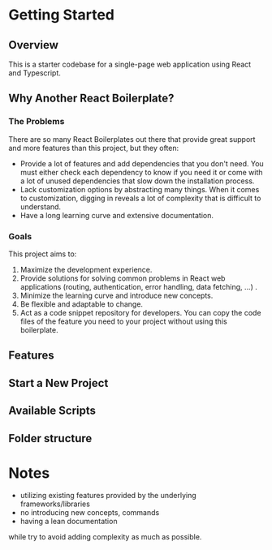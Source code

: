 # Getting Started

## Overview

This is a starter codebase for a single-page web application using React and Typescript.

## Why Another React Boilerplate?

### The Problems

There are so many React Boilerplates out there that provide great support and more features than this project, but they often:

- Provide a lot of features and add dependencies that you don't need. You must either check each dependency to know if you need it or come with a lot of unused dependencies that slow down the installation process.
- Lack customization options by abstracting many things. When it comes to customization, digging in reveals a lot of complexity that is difficult to understand.
- Have a long learning curve and extensive documentation.


### Goals

This project aims to:

1. Maximize the development experience.
2. Provide solutions for solving common problems in React web applications (routing, authentication, error handling, data fetching, ...) .
3. Minimize the learning curve and introduce new concepts.
4. Be flexible and adaptable to change.
5. Act as a code snippet repository for developers. You can copy the code files of the feature you need to your project without using this boilerplate.


## Features

## Start a New Project

## Available Scripts

## Folder structure


# Notes

- utilizing existing features provided by the underlying frameworks/libraries
- no introducing new concepts, commands
- having a lean documentation

while try to avoid adding complexity as much as possible.